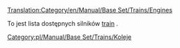 [[Translation:Category/en/Manual/Base Set/Trains/Engines]]

To jest lista dostępnych silników <!--[[Trains|train]]-->[[pl/Manual/Pociągi|train]] .

<!--[[Category:Trains]]-->[[Category:pl/Manual/Base Set/Trains/Koleje]]